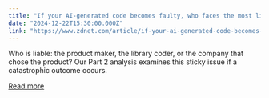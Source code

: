 ```yaml
---
title: "If your AI-generated code becomes faulty, who faces the most liability exposure?"
date: "2024-12-22T15:30:00.000Z"
link: "https://www.zdnet.com/article/if-your-ai-generated-code-becomes-faulty-who-faces-the-most-liability-exposure/"
---
```


Who is liable: the product maker, the library coder, or the company that chose the product? Our Part 2 analysis examines this sticky issue if a catastrophic outcome occurs.

[Read more](https://www.zdnet.com/article/if-your-ai-generated-code-becomes-faulty-who-faces-the-most-liability-exposure/)
